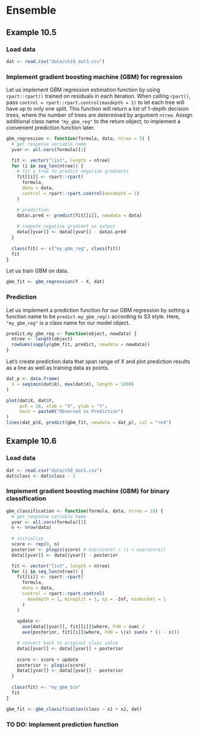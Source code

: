 # Ensemble

## Example 10.5

### Load data

```r
dat <- read.csv("data/ch10_dat3.csv")
```

### Implement gradient boosting machine (GBM) for regression

Let us implement GBM regression estimation function by using `rpart::rpart()` trained on residuals in each iteration. When calling `rpart()`, pass `control = rpart::rpart.control(maxdepth = 1)` to let each tree will have up to only one split. This function will return a list of 1-depth decision trees, where the number of trees are determined by argument `ntree`. Assign additional class name `"my_gbm_reg"` to the return object, to implement a convenient prediction function later.

```r
gbm_regression <- function(formula, data, ntree = 5) {
  # get response variable name
  yvar <- all.vars(formula)[1]

  fit <- vector("list", length = ntree)
  for (i in seq_len(ntree)) {
    # fit a tree to predict negative gradients
    fit[[i]] <- rpart::rpart(
      formula,
      data = data,
      control = rpart::rpart.control(maxdepth = 1)
    )

    # prediction
    data$.pred <- predict(fit[[i]], newdata = data)
        
    # compute negative gradient as output
    data[[yvar]] <- data[[yvar]] - data$.pred
  }
  
  class(fit) <- c("my_gbm_reg", class(fit))
  fit
}
```

Let us train GBM on data.

```r
gbm_fit <- gbm_regression(Y ~ X, dat)
```


### Prediction

Let us implement a prediction function for our GBM regression by setting a function name to be `predict.my_gbm_reg()` according to S3 style. Here, `"my_gbm_reg"` is a class name for our model object.

```r
predict.my_gbm_reg <- function(object, newdata) {
  ntree <- length(object)
  rowSums(sapply(gbm_fit, predict, newdata = newdata))
}
```

Let's create prediction data that span range of X and plot prediction results as a line as well as training data as points.

```r
dat_p <- data.frame(
  X = seq(min(dat$X), max(dat$X), length = 1000)
)

plot(dat$X, dat$Y,
     pch = 16, xlab = "X", ylab = "Y",
     main = paste0("Observed vs Prediction")
)
lines(dat_p$X, predict(gbm_fit, newdata = dat_p), col = "red")
```


## Example 10.6

### Load data

```r
dat <- read.csv("data/ch8_dat1.csv")
dat$class <- dat$class - 1
```

### Implement gradient boosting machine (GBM) for binary classification

```r
gbm_classification <- function(formula, data, ntree = 10) {
  # get response variable name
  yvar <- all.vars(formula)[1]
  n <- nrow(data)
  
  # initialize
  score <- rep(0, n)
  posterior <- plogis(score) # exp(score) / (1 + exp(score))
  data[[yvar]] <- data[[yvar]] - posterior

  fit <- vector("list", length = ntree)
  for (i in seq_len(ntree)) {
    fit[[i]] <- rpart::rpart(
      formula,
      data = data,
      control = rpart::rpart.control(
        maxdepth = 1, minsplit = 1, cp = -Inf, minbucket = 1
      )
    )
    
    update <- 
      ave(data[[yvar]], fit[[i]]$where, FUN = sum) /
      ave(posterior, fit[[i]]$where, FUN = \(x) sum(x * (1 - x)))

    # convert back to original class value
    data[[yvar]] <- data[[yvar]] + posterior
        
    score <- score + update
    posterior <- plogis(score)
    data[[yvar]] <- data[[yvar]] - posterior
  }
  
  class(fit) <- "my_gbm_bin"
  fit
}
```


```r
gbm_fit <- gbm_classification(class ~ x1 + x2, dat)
```


### TO DO: Implement prediction function


